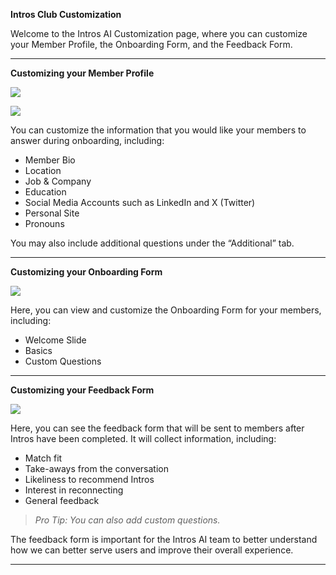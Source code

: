 **Intros Club Customization**

Welcome to the Intros AI Customization page, where you can customize your Member Profile, the Onboarding Form, and the Feedback Form.

---

**Customizing your Member Profile**

![](/images/customization-1.png)

![](/images/customization-2.png)

You can customize the information that you would like your members to answer during onboarding, including:

- Member Bio
- Location
- Job & Company
- Education
- Social Media Accounts such as LinkedIn and X (Twitter)
- Personal Site
- Pronouns

You may also include additional questions under the “Additional” tab.

---

**Customizing your Onboarding Form**

![](/images/customization-3.png)

Here, you can view and customize the Onboarding Form for your members, including:

- Welcome Slide
- Basics
- Custom Questions

---

**Customizing your Feedback Form**

![](/images/customization-4.png)

Here, you can see the feedback form that will be sent to members after Intros have been completed. It will collect information, including:

- Match fit
- Take-aways from the conversation
- Likeliness to recommend Intros
- Interest in reconnecting
- General feedback

> *Pro Tip: You can also add custom questions.*
> 

The feedback form is important for the Intros AI team to better understand how we can better serve users and improve their overall experience.

---
